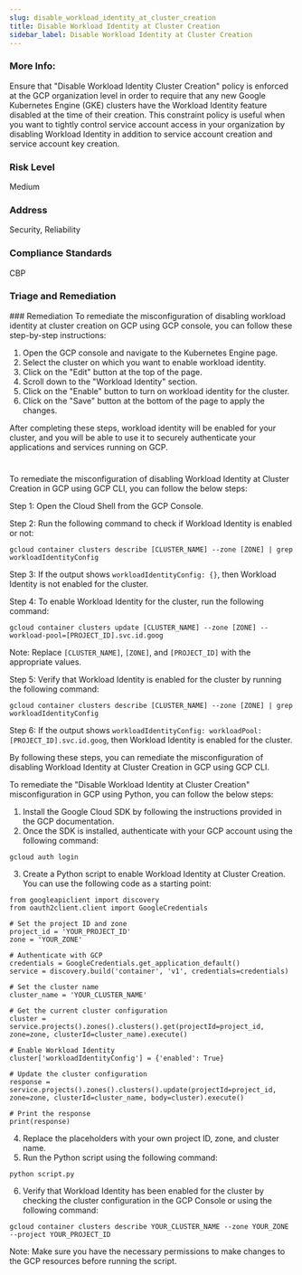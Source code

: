 ```yaml
---
slug: disable_workload_identity_at_cluster_creation
title: Disable Workload Identity at Cluster Creation
sidebar_label: Disable Workload Identity at Cluster Creation
---
```


### More Info:

Ensure that "Disable Workload Identity Cluster Creation" policy is enforced at the GCP organization level in order to require that any new Google Kubernetes Engine (GKE) clusters have the Workload Identity feature disabled at the time of their creation. This constraint policy is useful when you want to tightly control service account access in your organization by disabling Workload Identity in addition to service account creation and service account key creation.

### Risk Level

Medium

### Address

Security, Reliability

### Compliance Standards

CBP

### Triage and Remediation
<Tabs>
<Tab title='Remediation'>
### Remediation

<AccordionGroup>
<Accordion title='Using Console' defaultOpen='true'>
To remediate the misconfiguration of disabling workload identity at cluster creation on GCP using GCP console, you can follow these step-by-step instructions:

1. Open the GCP console and navigate to the Kubernetes Engine page.
2. Select the cluster on which you want to enable workload identity.
3. Click on the "Edit" button at the top of the page.
4. Scroll down to the "Workload Identity" section.
5. Click on the "Enable" button to turn on workload identity for the cluster.
6. Click on the "Save" button at the bottom of the page to apply the changes.

After completing these steps, workload identity will be enabled for your cluster, and you will be able to use it to securely authenticate your applications and services running on GCP.

#
</Accordion>

<Accordion title='Using CLI'>
To remediate the misconfiguration of disabling Workload Identity at Cluster Creation in GCP using GCP CLI, you can follow the below steps:

Step 1: Open the Cloud Shell from the GCP Console.

Step 2: Run the following command to check if Workload Identity is enabled or not:
```
gcloud container clusters describe [CLUSTER_NAME] --zone [ZONE] | grep workloadIdentityConfig
```

Step 3: If the output shows `workloadIdentityConfig: {}`, then Workload Identity is not enabled for the cluster.

Step 4: To enable Workload Identity for the cluster, run the following command:
```
gcloud container clusters update [CLUSTER_NAME] --zone [ZONE] --workload-pool=[PROJECT_ID].svc.id.goog
```
Note: Replace `[CLUSTER_NAME]`, `[ZONE]`, and `[PROJECT_ID]` with the appropriate values.

Step 5: Verify that Workload Identity is enabled for the cluster by running the following command:
```
gcloud container clusters describe [CLUSTER_NAME] --zone [ZONE] | grep workloadIdentityConfig
```

Step 6: If the output shows `workloadIdentityConfig: workloadPool: [PROJECT_ID].svc.id.goog`, then Workload Identity is enabled for the cluster.

By following these steps, you can remediate the misconfiguration of disabling Workload Identity at Cluster Creation in GCP using GCP CLI.
</Accordion>

<Accordion title='Using Python'>
To remediate the "Disable Workload Identity at Cluster Creation" misconfiguration in GCP using Python, you can follow the below steps:

1. Install the Google Cloud SDK by following the instructions provided in the GCP documentation.
2. Once the SDK is installed, authenticate with your GCP account using the following command:
```
gcloud auth login
```
3. Create a Python script to enable Workload Identity at Cluster Creation. You can use the following code as a starting point:
```
from googleapiclient import discovery
from oauth2client.client import GoogleCredentials

# Set the project ID and zone
project_id = 'YOUR_PROJECT_ID'
zone = 'YOUR_ZONE'

# Authenticate with GCP
credentials = GoogleCredentials.get_application_default()
service = discovery.build('container', 'v1', credentials=credentials)

# Set the cluster name
cluster_name = 'YOUR_CLUSTER_NAME'

# Get the current cluster configuration
cluster = service.projects().zones().clusters().get(projectId=project_id, zone=zone, clusterId=cluster_name).execute()

# Enable Workload Identity
cluster['workloadIdentityConfig'] = {'enabled': True}

# Update the cluster configuration
response = service.projects().zones().clusters().update(projectId=project_id, zone=zone, clusterId=cluster_name, body=cluster).execute()

# Print the response
print(response)
```
4. Replace the placeholders with your own project ID, zone, and cluster name.
5. Run the Python script using the following command:
```
python script.py
```
6. Verify that Workload Identity has been enabled for the cluster by checking the cluster configuration in the GCP Console or using the following command:
```
gcloud container clusters describe YOUR_CLUSTER_NAME --zone YOUR_ZONE --project YOUR_PROJECT_ID
```

Note: Make sure you have the necessary permissions to make changes to the GCP resources before running the script.
</Accordion>

</AccordionGroup>
</Tab>
</Tabs>

